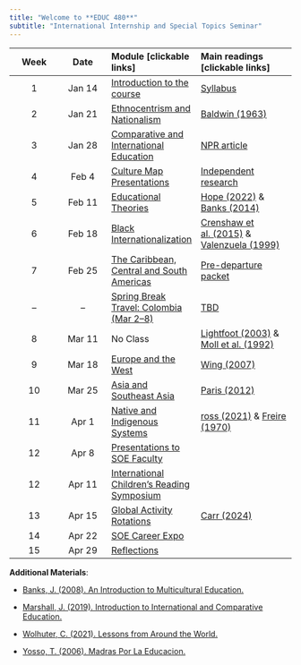 ```yaml
---
title: "Welcome to **EDUC 480**"
subtitle: "International Internship and Special Topics Seminar"
---
```


::: column-screen-inset-right
| Week | Date | Module \[clickable links\] | Main readings \[clickable links\] |
|:-------------:|:-------------:|:--------------|:----------------------------|
| 1 | Jan 14 | [Introduction to the course](weeks/week01.qmd) | [Syllabus](course-overview.qmd) |
| 2 | Jan 21 | [Ethnocentrism and Nationalism](weeks/week02.qmd) | [Baldwin (1963)](https://www.dropbox.com/scl/fi/lyoiw8cp8xt5d4g8syoqj/Baldwin-J.-1963-.-A-Talk-to-Teachers.pdf?rlkey=db5eqfrjxe1mnywj0gikka8aq&dl=0){target="_blank"} |
| 3 | Jan 28 | [Comparative and International Education](weeks/week03.qmd) | [NPR article](https://www.npr.org/hereandnow/2025/01/27/immigration-arrests-schools){target="_blank"} |
| 4 | Feb 4 | [Culture Map Presentations](weeks/week04.qmd) | [Independent research](theories.qmd) |
| 5 | Feb 11 | [Educational Theories](weeks/week05.qmd) | [Hope (2022)](https://www.dropbox.com/scl/fi/dgz5yzwmq3r6mifzjlch3/Hope-T.-2022-.-Black-Internationalization-for-a-Post-COVID-Era.pdf?rlkey=bic85o151in0w74ba10j1pzqu&dl=0){target="_blank"} & [Banks (2014)](https://www.dropbox.com/scl/fi/85b75h619f72ss3qp830d/Banks-2014.pdf?rlkey=s63wxqbo43mp6327gkslhxv22&dl=0){target="_blank"} |
| 6 | Feb 18 | [Black Internationalization]() | [Crenshaw et al. (2015)](https://www.dropbox.com/scl/fi/wu1f3sejoaz2aajz2p0xn/Crenshaw-K.-W.-Ocen-P.-Nanda-J.-2015-.-Black-Girls-Matter.pdf?rlkey=z6ar8hapa194kshqiqsi60pa9&dl=0){target="_blank"} & [Valenzuela (1999)](https://www.dropbox.com/scl/fi/1c71ihis09wb2xfpbodsv/Valenzuela-A.-1999-.-Subtractive-Schooling.pdf?rlkey=b65wv1a6qably4fvf8udvwdx2&dl=0){target="_blank"} |
| 7 | Feb 25 | [The Caribbean, Central and South Americas]() | [Pre-departure packet](weeks/departure.qmd){target="_blank"} |
| -- | -- | [Spring Break Travel: Colombia (Mar 2--8)](https://www.youtube.com/watch?v=MDCcJ-2VS7Y){target="_blank"} | [TBD](){target="_blank"} |
| 8 | Mar 11 | No Class | [Lightfoot (2003)](https://www.dropbox.com/scl/fi/e8f1jkgmxh0u4qjw64exp/Lightfoot_Essential-Conversation-1.pdf?rlkey=mwziunhijn2h7txrq0f32lbj9&dl=0){target="_blank"} & [Moll et al. (1992)](https://www.dropbox.com/scl/fi/rnn9cuzslreopsccjs6l8/Moll-et-al-1992-_Funds-of-Knowledge.pdf?rlkey=imxbr80men0uhw1uu5e9c0g42&dl=0){target="_blank"} |
| 9 | Mar 18 | [Europe and the West]() | [Wing (2007)](https://www.dropbox.com/scl/fi/nzv5ttd3h0rn6h3pjzqck/Wing-2007-Beyond-Black-and-White.pdf?rlkey=n5fuxl9cblu3t0xif1uu9m363&dl=0){target="_blank"} |
| 10 | Mar 25 | [Asia and Southeast Asia]() | [Paris (2012)](https://www.dropbox.com/scl/fi/zm63mtgo9vqdqi8ifw6cn/Paris-D.-2012-_Culturally-Sustaining-Pedagogy-A-Needed-Change-in-Stance-Terminology-and-Practice.pdf?rlkey=dwn4aftp7yyvle33ie5s8llj5&dl=0){target="_blank"} |
| 11 | Apr 1 | [Native and Indigenous Systems]() | [ross (2021)](https://www.jstor.org/stable/45454125?seq=2){target="_blank"} & [Freire (1970)](https://www.dropbox.com/scl/fi/tykioobiatscp9ob0emzc/Freire-P.-1970-2005-.-Pedagogy-of-the-Oppressed.pdf?rlkey=il3iojix4l2xwnlsabnl3weor&dl=0){target="_blank"} |
| 12 | Apr 8 | [Presentations to SOE Faculty]() | [](){target="_blank"} |
| 12 | Apr 11 | [International Children's Reading Symposium]() | |
| 13 | Apr 15 | [Global Activity Rotations]() | [Carr (2024)](https://bowiestate.edu/academics/colleges/college-of-arts-and-sciences/departments/history-and-government/research/freedom%20-journal-of-research-in-aficana-studies-volume1.pdf#page=64){target="_blank"} |
| 14 | Apr 22 | [SOE Career Expo]() | [ ](){target="_blank"} |
| 15 | Apr 29 | [Reflections]() | [ ](){target="_blank"} |
:::

**Additional Materials**:

-   [Banks, J. (2008). An Introduction to Multicultural Education.](https://www.dropbox.com/scl/fi/p7fbwrlx03nzo2ay6oh0y/Banks-Multicultural-Education.pdf?rlkey=dqqtpyspo49kieslmsw5v25a8&dl=0){target="_blank"}

-   [Marshall, J. (2019). Introduction to International and Comparative Education.](https://www.dropbox.com/scl/fi/91utrs4j6hcxasu4oiwwq/Marshall-J.-2019-.-Introduction-to-Comparative-and-International-Education.pdf?rlkey=xqnfvh0fswun47009ekozsys0&dl=0){target="_blank"}

-   [Wolhuter, C. (2021). Lessons from Around the World.](https://www.dropbox.com/scl/fi/7xstdh4u0nvo2z2njgjz1/Wolhuter-C.-2021-.-Lessons-from-Around-the-World-Raison-d-etre-and-Achilles-Heel-of-Comparative-and-International-Education.pdf?rlkey=z0snfjyrns2j6fsd9juuxvjje&dl=0){target="_blank"}

-   [Yosso, T. (2006). Madras Por La Educacion.](https://www.dropbox.com/scl/fi/24alnrzp4nqwic0l2tsp4/Yosso-T.-J.-2006-.-Madres-Por-La-Educa-on.pdf?rlkey=phwzq6wuo1jgamkzkwpep4d3n&dl=0){target="_blank"}
